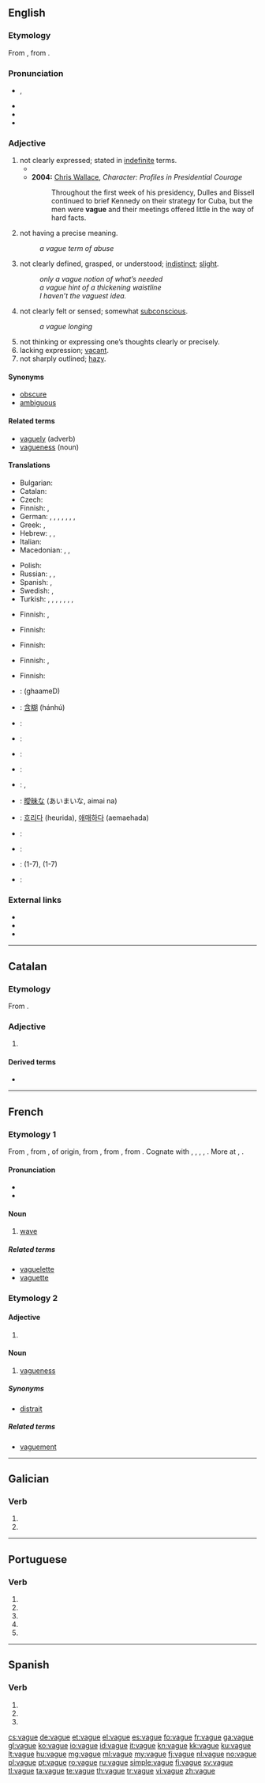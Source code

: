 {{also|vagué}}
==English==

===Etymology===
From {{etyl|frm}} {{term|lang=frm|vague}}, from {{etyl|la}} {{term|lang=la|vagus||wandering, rambling, strolling, fig. uncertain, vague}}.

===Pronunciation===
* {{IPA|/veɪɡ/}}, {{X-SAMPA|/veIg/}}
* {{audio|en-uk-vague.ogg|Audio (UK)}}
* {{audio|en-us-vague.ogg|Audio (US)}}
* {{rhymes|eɪɡ}}

===Adjective===
{{en-adj|vagu|er}}

# not clearly expressed; stated in [[indefinite]] terms.
#* {{quote-book|year=1921|author=Bertrand Russell|title=[[S:The Analysis of Mind/Lecture IX|The Analysis of Mind]]|passage=It follows from what has been said that a '''vague''' thought has more likelihood of being true than a precise one. To try and hit an object with a '''vague''' thought is like trying to hit the bull's eye with a lump of putty: when the putty reaches the target, it flattens out all over it, and probably covers the bull's eye along with the rest. To try and hit an object with a precise thought is like trying to hit the bull's eye with a bullet. The advantage of the precise thought is that it distinguishes between the bull's eye and the rest of the target.}}
#* '''2004:''' [[w: Chris Wallace (journalist)|Chris Wallace]], ''Character:  Profiles in Presidential Courage''
#*: Throughout the first week of his presidency, Dulles and Bissell continued to brief Kennedy on their strategy for Cuba, but the men were '''vague''' and their meetings offered little in the way of hard facts.
# not having a precise meaning.
#: ''a vague term of abuse''
# not clearly defined, grasped, or understood; [[indistinct]]; [[slight]].
#: ''only a vague notion of what’s needed''
#: ''a vague hint of a thickening waistline''
#: ''I haven’t the vaguest idea.''
# not clearly felt or sensed; somewhat [[subconscious]].
#: ''a vague longing''
# not thinking or expressing one’s thoughts clearly or precisely.
# lacking expression; [[vacant]].
# not sharply outlined; [[hazy]].

====Synonyms====
* [[obscure]]
* [[ambiguous]]

====Related terms====
* [[vaguely]] (adverb)
* [[vagueness]] (noun)

====Translations====
{{trans-top|not clearly expressed}}
* Bulgarian: {{t|bg|неясен|sc=Cyrl}}
* Catalan: {{t|ca|vague}}
* Czech: {{t-|cs|vágní}}
* Finnish: {{t|fi|epämääräinen}}, {{t|fi|ympäripyöreä}}
* German: {{t|de|nebelhaft}}, {{t|de|schwach}}, {{t|de|unklar}}, {{t|de|undeutlich}}, {{t|de|ungenau}}, {{t|de|ungewiss}}, {{t|de|vage}}, {{t|de|verschwommen}}
* Greek: {{t|el|ασαφής|m|tr=asafís}},  {{t+|el|αόριστος|m|tr=aóristos}}
* Hebrew: {{t-|he|עמום|‘amum}}, {{t-|he|מעורפל|me‘urpal}}, {{t|he|לא ברור|tr=lo barur}}
* Italian: {{t+|it|vago}}
* Macedonian: {{t|mk|нејасен|m|tr=néjasen}}, {{t|mk|неодреден|m|tr=neódreden}},  {{t-|mk|магловит|m|tr=máglovit}}
{{trans-mid}}
* Polish: {{t|pl|niejasny|m}}
* Russian: {{t|ru|неясный|tr=nejásnyj}}, {{t|ru|нечёткий|tr=nečótkij}}, {{t+|ru|неопределённый|tr=neopredeljónnyj}}
* Spanish: {{t|es|vago}}, {{t|es|impreciso}}
* Swedish: {{t|sv|vag}}, {{t|sv|oklar}}
* Turkish: {{t|tr|anlaşılmaz}}, {{t|tr|belirsiz}}, {{t|tr|bulanık}}, {{t|tr|karanlık}}, {{t|tr|muğlak}}, {{qualifier|Ottoman}} {{t|tr|müphem}}, {{t|tr|şüpheli}}, {{t|tr|üstü kapalı}}
{{trans-bottom}}

{{trans-top|not having a precise meaning}}
* Finnish: {{t|fi|epämääräinen}}, {{t|fi|epätarkka}}
{{trans-mid}}
{{trans-bottom}}

{{trans-top|not clearly defined, grasped, or understood}}
{{trans-mid}}
* Finnish: {{t|fi|epämääräinen}}
{{trans-bottom}}

{{trans-top|not clearly felt or sensed}}
* Finnish: {{t|fi|epämääräinen}}
{{trans-mid}}
{{trans-bottom}}

{{trans-top|not thinking or expressing one’s thoughts clearly or precisely}}
* Finnish: {{t|fi|epäselvä}}, {{t|fi|hämärä}}
{{trans-mid}}
{{trans-bottom}}

{{trans-top|lacking expression}}
{{trans-mid}}
{{trans-bottom}}

{{trans-top|not sharply outlined}}
* Finnish: {{t|fi|epätarkka}}
{{trans-mid}}
{{trans-bottom}}

{{checktrans-top}}
* {{ttbc|Arabic}}: {{Arab|[[غامض]]}} (ghaameD)
* {{ttbc|Chinese}}: [[含糊]] (hánhú)
* {{ttbc|sh}}: {{t-|hr|nejasan}}
* {{ttbc|Dutch}}: {{t+|nl|vaag}}
* {{ttbc|French}}: {{t+|fr|vague}}
* {{ttbc|German}}: {{t+|de|unbestimmt}}
* {{ttbc|Hungarian}}: {{t+|hu|bizonytalan}}, {{t+|hu|homályos}}
{{trans-mid}}
* {{ttbc|Japanese}}: [[曖昧]]な (あいまいな, aimai na)
* {{ttbc|Korean}}: [[흐리다]] (heurida), [[애매하다]] (aemaehada)
* {{ttbc|Portuguese}}: {{t+|pt|vago|m}}
* {{ttbc|Spanish}}: {{t+|es|vago}}
* {{ttbc|Swedish}}: {{t+|sv|vag}} (1-7), {{t|sv|obestämd}} (1-7)
* {{ttbc|Turkish}}: {{t+|tr|muğlak}}
{{trans-bottom}}

===External links===
* {{R:Webster 1913}}
* {{R:Century 1911}}
* {{R:OneLook}}

----

==Catalan==

===Etymology===
From {{etyl|la|ca}} {{term|vagus|lang=la}}.

===Adjective===
{{ca-adj|f=vaga|fpl=vagues}}

# {{l|en|vague}}

====Derived terms====
* {{l|ca|vagament}}

----

==French==

===Etymology 1===
From {{etyl|frm|fr}}, from {{etyl|fro|fr}} {{term|vague||movement on the surface of a liquid, ripple|lang=fro}}, of {{etyl|gem|fr}} origin, from {{etyl|non|-}} {{term|vágr||sea|lang=non}}, from {{proto|Germanic|wēgaz|wave, storm|lang=fr}}, from {{proto|Indo-European|weǵhe-|to drag, carry|lang=fr}}. Cognate with {{etyl|sv|-}} {{term|våg||wave|lang=sv}}, {{etyl|dum|-}} {{term|waeghe|lang=dum}}, {{term|wage||wave|lang=dum}}, {{etyl|goh|-}} {{term|wage|wāge|wave|lang=goh}}, {{etyl|ang|-}} {{term|wæg|wǣg|wave, billow, motion, flood|lang=ang}}. More at {{l|en|waw}}, {{l|en|wave}}.

====Pronunciation====
* {{IPA|/vaɡ/|lang=fr}}
* {{audio|Fr-vague-fr-Paris.ogg|Audio (FR)}}

====Noun====
{{fr-noun|f}}

# [[wave]]

=====Related terms=====
* [[vaguelette]]
* [[vaguette]]

===Etymology 2===

====Adjective====
{{fr-adj-mf}}

# {{l|en|vague}}

====Noun====
{{fr-noun|m}}

# [[vagueness]]

=====Synonyms=====
* [[distrait]]

=====Related terms=====
* [[vaguement]]

----

==Galician==

===Verb===
{{gl-verb-form}}

# {{conjugation of|vagar|lang=gl||1|s|pres|sub}}
# {{conjugation of|vagar|lang=gl||3|s|pres|sub}}

----

==Portuguese==

===Verb===
{{pt-verb form}}

# {{pt-verb form of|vagar|ar|subjunctive|present|singular|first}}
# {{pt-verb form of|vagar|ar|subjunctive|present|singular|third}}
# {{pt-verb form of|vagar|ar|imperative|affirmative|singular|first|}}
# {{pt-verb form of|vagar|ar|imperative|affirmative|singular|third|}}
# {{pt-verb form of|vagar|ar|imperative|negative|singular|third|}}

----

==Spanish==

===Verb===
{{es-verb-form|vagar}}

# {{es-verb form of|ending=ar|mood=subjunctive|tense=present|pers=1|number=singular|[[vagar]]}}
# {{es-verb form of|ending=ar|mood=subjunctive|tense=present|pers=2|formal=yes|number=singular|[[vagar]]}}
# {{es-verb form of|ending=ar|mood=subjunctive|tense=present|pers=3|number=singular|[[vagar]]}}

[[cs:vague]]
[[de:vague]]
[[et:vague]]
[[el:vague]]
[[es:vague]]
[[fo:vague]]
[[fr:vague]]
[[ga:vague]]
[[gl:vague]]
[[ko:vague]]
[[io:vague]]
[[id:vague]]
[[it:vague]]
[[kn:vague]]
[[kk:vague]]
[[ku:vague]]
[[lt:vague]]
[[hu:vague]]
[[mg:vague]]
[[ml:vague]]
[[my:vague]]
[[fj:vague]]
[[nl:vague]]
[[no:vague]]
[[pl:vague]]
[[pt:vague]]
[[ro:vague]]
[[ru:vague]]
[[simple:vague]]
[[fi:vague]]
[[sv:vague]]
[[tl:vague]]
[[ta:vague]]
[[te:vague]]
[[th:vague]]
[[tr:vague]]
[[vi:vague]]
[[zh:vague]]